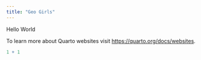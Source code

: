 ```yaml
---
title: "Geo Girls"
---
```


Hello World

To learn more about Quarto websites visit <https://quarto.org/docs/websites>.

```r
1 + 1
```
